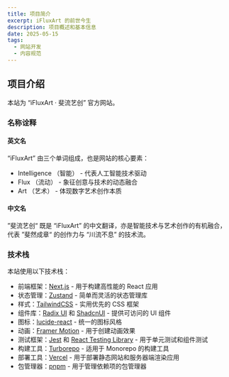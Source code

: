 ```yaml
---
title: 项目简介
excerpt: iFluxArt 的前世今生
description: 项目概述和基本信息
date: 2025-05-15
tags:
  - 网站开发
  - 内容规范
---
```


## 项目介绍

本站为 “iFluxArt · 斐流艺创” 官方网站。

### 名称诠释

#### 英文名

“iFluxArt” 由三个单词组成，也是网站的核心要素：

- Intelligence （智能） - 代表人工智能技术驱动
- Flux （流动） - 象征创意与技术的动态融合
- Art （艺术） - 体现数字艺术创作本质

#### 中文名

”斐流艺创“ 既是 “iFluxArt” 的中文翻译，亦是智能技术与艺术创作的有机融合，代表 ”斐然成章“ 的创作力与 “川流不息” 的技术流。

### 技术栈

本站使用以下技术栈：

- 前端框架：[Next.js](https://nextjs.org/) - 用于构建高性能的 React 应用
- 状态管理：[Zustand](https://github.com/pmndrs/zustand) - 简单而灵活的状态管理库
- 样式：[TailwindCSS](https://tailwindcss.com/) - 实用优先的 CSS 框架
- 组件库：[Radix UI](https://www.radix-ui.com/) 和 [ShadcnUI](https://ui.shadcn.com/) - 提供可访问的 UI 组件
- 图标：[lucide-react](https://lucide.dev/) - 统一的图标风格
- 动画：[Framer Motion](https://www.framer.com/motion/) - 用于创建动画效果
- 测试框架：[Jest](https://jestjs.io/) 和 [React Testing Library](https://testing-library.com/docs/react-testing-library/intro/) - 用于单元测试和组件测试
- 构建工具：[Turborepo](https://turborepo.org/) - 适用于 Monorepo 的构建工具
- 部署工具：[Vercel](https://vercel.com/) - 用于部署静态网站和服务器端渲染应用
- 包管理器：[pnpm](https://pnpm.io/) - 用于管理依赖项的包管理器
